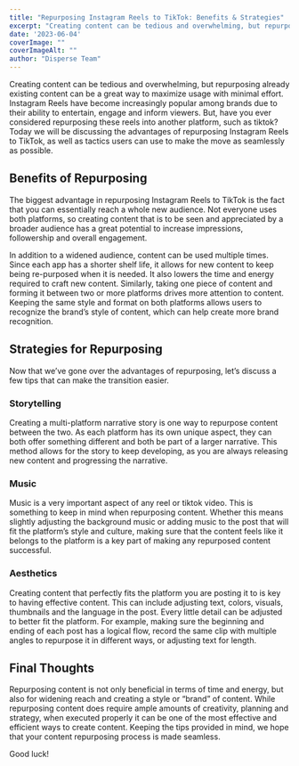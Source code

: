 ```yaml
---
title: "Repurposing Instagram Reels to TikTok: Benefits & Strategies"
excerpt: "Creating content can be tedious and overwhelming, but repurposing already existing content can be a great way to maximize usage with minimal effort. Instagram Reels have..."
date: '2023-06-04'
coverImage: ""  
coverImageAlt: ""
author: "Disperse Team"
---
```


Creating content can be tedious and overwhelming, but repurposing already existing content can be a great way to maximize usage with minimal effort. Instagram Reels have become increasingly popular among brands due to their ability to entertain, engage and inform viewers. But, have you ever considered repurposing these reels into another platform, such as tiktok? Today we will be discussing the advantages of repurposing Instagram Reels to TikTok, as well as tactics users can use to make the move as seamlessly as possible. 

## Benefits of Repurposing

The biggest advantage in repurposing Instagram Reels to TikTok is the fact that you can essentially reach a whole new audience. Not everyone uses both platforms, so creating content that is to be seen and appreciated by a broader audience has a great potential to increase impressions, followership and overall engagement. 

In addition to a widened audience, content can be used multiple times. Since each app has a shorter shelf life, it allows for new content to keep being re-purposed when it is needed. It also lowers the time and energy required to craft new content. Similarly, taking one piece of content and forming it between two or more platforms drives more attention to content. Keeping the same style and format on both platforms allows users to recognize the brand’s style of content, which can help create more brand recognition.

## Strategies for Repurposing

Now that we’ve gone over the advantages of repurposing, let’s discuss a few tips that can make the transition easier.

### Storytelling

Creating a multi-platform narrative story is one way to repurpose content between the two. As each platform has its own unique aspect, they can both offer something different and both be part of a larger narrative. This method allows for the story to keep developing, as you are always releasing new content and progressing the narrative.  

### Music

Music is a very important aspect of any reel or tiktok video. This is something to keep in mind when repurposing content. Whether this means slightly adjusting the background music or adding music to the post that will fit the platform’s style and culture, making sure that the content feels like it belongs to the platform is a key part of making any repurposed content successful. 

### Aesthetics

Creating content that perfectly fits the platform you are posting it to is key to having effective content. This can include adjusting text, colors, visuals, thumbnails and the language in the post. Every little detail can be adjusted to better fit the platform. For example, making sure the beginning and ending of each post has a logical flow, record the same clip with multiple angles to repurpose it in different ways, or adjusting text for length. 

## Final Thoughts 

Repurposing content is not only beneficial in terms of time and energy, but also for widening reach and creating a style or “brand” of content. While repurposing content does require ample amounts of creativity, planning and strategy, when executed properly it can be one of the most effective and efficient ways to create content. Keeping the tips provided in mind, we hope that your content repurposing process is made seamless. 

Good luck!